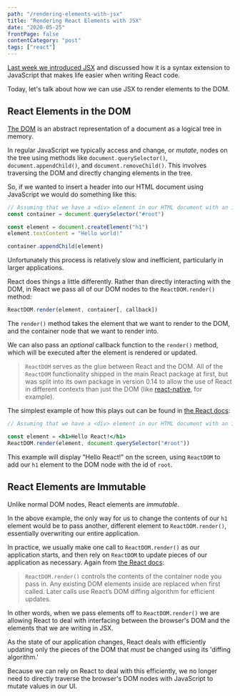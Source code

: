 ```yaml
---
path: "/rendering-elements-with-jsx"
title: "Rendering React Elements with JSX"
date: "2020-05-25"
frontPage: false
contentCategory: "post"
tags: ["react"]
---
```


[Last week we introduced JSX](https://bikesandbytes.net/jsx-basics) and discussed how it is a syntax extension to JavaScript that makes life easier when writing React code.

Today, let's talk about how we can use JSX to render elements to the DOM.

## React Elements in the DOM

[The DOM](https://developer.mozilla.org/en-US/docs/Web/API/Document_Object_Model) is an abstract representation of a document as a logical tree in memory.

In regular JavaScript we typically access and change, or _mutate_, nodes on the tree using methods like `document.querySelector()`, `document.appendChild()`, and `document.removeChild()`. This involves traversing the DOM and directly changing elements in the tree.

So, if we wanted to insert a header into our HTML document using JavaScript we would do something like this:

```javascript
// Assuming that we have a <div> element in our HTML document with an id of 'root'
const container = document.querySelector("#root")

const element = document.createElement("h1")
element.textContent = "Hello world!"

container.appendChild(element)
```

Unfortunately this process is relatively slow and inefficient, particularly in larger applications.

React does things a little differently. Rather than directly interacting with the DOM, in React we pass all of our DOM nodes to the `ReactDOM.render()` method:

```jsx
ReactDOM.render(element, container[, callback])
```

The `render()` method takes the element that we want to render to the DOM, and the container node that we want to render into.

We can also pass an _optional_ callback function to the `render()` method, which will be executed after the element is rendered or updated.

> `ReactDOM` serves as the glue between React and the DOM. All of the `ReactDOM` functionality shipped in the main React package at first, but was split into its own package in version 0.14 to allow the use of React in different contexts than just the DOM (like [react-native](https://reactnative.dev/), for example).

The simplest example of how this plays out can be found in [the React docs](https://reactjs.org/docs/rendering-elements.html#rendering-an-element-into-the-dom):

```jsx
// Assuming that we have a <div> element in our HTML document with an id of 'root'

const element = <h1>Hello React!</h1>
ReactDOM.render(element, document.querySelector("#root"))
```

This example will display "Hello React!" on the screen, using `ReactDOM` to add our `h1` element to the DOM node with the id of `root`.

## React Elements are Immutable

Unlike normal DOM nodes, React elements are _immutable_.

In the above example, the only way for us to change the contents of our `h1` element would be to pass another, different element to `ReactDOM.render()`, essentially overwriting our entire application.

In practice, we usually make one call to `ReactDOM.render()` as our application starts, and then rely on `ReactDOM` to update pieces of our application as necessary. Again from [the React docs](https://reactjs.org/docs/react-dom.html#render):

> `ReactDOM.render()` controls the contents of the container node you pass in. Any existing DOM elements inside are replaced when first called. Later calls use React’s DOM diffing algorithm for efficient updates.

In other words, when we pass elements off to `ReactDOM.render()` we are allowing React to deal with interfacing between the browser's DOM and the elements that we are writing in JSX.

As the state of our application changes, React deals with efficiently updating only the pieces of the DOM that _must_ be changed using its 'diffing algorithm.'

Because we can rely on React to deal with this efficiently, we no longer need to directly traverse the browser's DOM nodes with JavaScript to mutate values in our UI.
